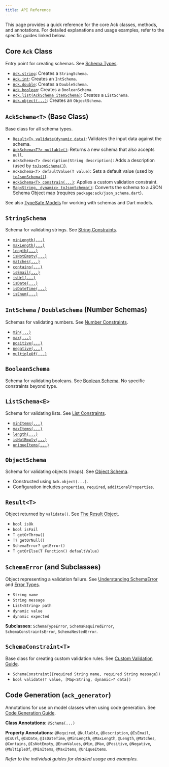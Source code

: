 ```yaml
---
title: API Reference
---
```


This page provides a quick reference for the core Ack classes, methods, and annotations. For detailed explanations and usage examples, refer to the specific guides linked below.

## Core `Ack` Class

Entry point for creating schemas. See [Schema Types](../core-concepts/schemas.mdx).

- [`Ack.string`](../core-concepts/schemas.mdx#string-schema): Creates a `StringSchema`.
- [`Ack.int`](../core-concepts/schemas.mdx#number-schemas): Creates an `IntSchema`.
- [`Ack.double`](../core-concepts/schemas.mdx#number-schemas): Creates a `DoubleSchema`.
- [`Ack.boolean`](../core-concepts/schemas.mdx#boolean-schema): Creates a `BooleanSchema`.
- [`Ack.list(AckSchema itemSchema)`](../core-concepts/schemas.mdx#list-schema): Creates a `ListSchema`.
- [`Ack.object(...)`](../core-concepts/schemas.mdx#object-schema): Creates an `ObjectSchema`.

## `AckSchema<T>` (Base Class)

Base class for all schema types.

- [`Result<T> validate(dynamic data)`](../core-concepts/error-handling.mdx#the-result-object): Validates the input data against the schema.
- [`AckSchema<T?> nullable()`](../core-concepts/schemas.mdx#making-schemas-nullable): Returns a new schema that also accepts `null`.
- `AckSchema<T> description(String description)`: Adds a description (used by [`toJsonSchema()`](../guides/json-schema-integration.mdx)).
- `AckSchema<T> defaultValue(T value)`: Sets a default value (used by [`toJsonSchema()`](../guides/json-schema-integration.mdx)).
- [`AckSchema<T> constrain(...)`](../guides/custom-validation.mdx#applying-custom-constraints): Applies a custom validation constraint.
- [`Map<String, dynamic> toJsonSchema()`](../guides/json-schema-integration.mdx#generating-json-schemas): Converts the schema to a JSON Schema Object map (requires `package:ack/json_schema.dart`).

See also [TypeSafe Models](../core-concepts/model-validation.mdx) for working with schemas and Dart models.

## `StringSchema`

Schema for validating strings. See [String Constraints](../core-concepts/validation.mdx#string-constraints).

- [`minLength(...)`](../core-concepts/validation.mdx#minlengthint-min)
- [`maxLength(...)`](../core-concepts/validation.mdx#maxlengthint-max)
- [`length(...)`](../core-concepts/validation.mdx#lengthint-exactlength)
- [`isNotEmpty(...)`](../core-concepts/validation.mdx#isnotempty)
- [`matches(...)`](../core-concepts/validation.mdx#matchesstring-pattern-string-example)
- [`contains(...)`](../core-concepts/validation.mdx#containsstring-pattern-string-example)
- [`isEmail(...)`](../core-concepts/validation.mdx#isemail)
- [`isUrl(...)`](../core-concepts/validation.mdx#isurl)
- [`isDate(...)`](../core-concepts/validation.mdx#isdate)
- [`isDateTime(...)`](../core-concepts/validation.mdx#isdatetime)
- [`isEnum(...)`](../core-concepts/validation.mdx#isenumliststring-allowedvalues)

## `IntSchema` / `DoubleSchema` (Number Schemas)

Schemas for validating numbers. See [Number Constraints](../core-concepts/validation.mdx#number-constraints-int-and-double).

- [`min(...)`](../core-concepts/validation.mdx#minnum-limit--bool-exclusive--false)
- [`max(...)`](../core-concepts/validation.mdx#maxnum-limit--bool-exclusive--false)
- [`positive(...)`](../core-concepts/validation.mdx#positive)
- [`negative(...)`](../core-concepts/validation.mdx#negative)
- [`multipleOf(...)`](../core-concepts/validation.mdx#multipleofnum-factor)

## `BooleanSchema`

Schema for validating booleans. See [Boolean Schema](../core-concepts/schemas.mdx#boolean-schema). No specific constraints beyond type.

## `ListSchema<E>`

Schema for validating lists. See [List Constraints](../core-concepts/validation.mdx#list-constraints).

- [`minItems(...)`](../core-concepts/validation.mdx#minitemsint-min)
- [`maxItems(...)`](../core-concepts/validation.mdx#maxitemsint-max)
- [`length(...)`](../core-concepts/validation.mdx#lengthint-exactlength-1)
- [`isNotEmpty(...)`](../core-concepts/validation.mdx#isnotempty-1)
- [`uniqueItems(...)`](../core-concepts/validation.mdx#uniqueitems)

## `ObjectSchema`

Schema for validating objects (maps). See [Object Schema](../core-concepts/schemas.mdx#object-schema).

- Constructed using `Ack.object(...)`.
- Configuration includes `properties`, `required`, `additionalProperties`.

## `Result<T>`

Object returned by `validate()`. See [The Result Object](../core-concepts/error-handling.mdx#the-result-object).

- `bool isOk`
- `bool isFail`
- `T getOrThrow()`
- `T? getOrNull()`
- `SchemaError? getError()`
- `T getOrElse(T Function() defaultValue)`

## `SchemaError` (and Subclasses)

Object representing a validation failure. See [Understanding SchemaError](../core-concepts/error-handling.mdx#understanding-schemaerror) and [Error Types](../core-concepts/error-handling.mdx#error-types).

- `String name`
- `String message`
- `List<String> path`
- `dynamic value`
- `dynamic expected`

**Subclasses:** `SchemaTypeError`, `SchemaRequiredError`, `SchemaConstraintsError`, `SchemaNestedError`.

## `SchemaConstraint<T>`

Base class for creating custom validation rules. See [Custom Validation Guide](../guides/custom-validation.mdx).

- `SchemaConstraint({required String name, required String message})`
- `bool validate(T value, [Map<String, dynamic>? data])`

## Code Generation (`ack_generator`)

Annotations for use on model classes when using code generation. See [Code Generation Guide](../guides/code-generation.mdx#available-annotations).

**Class Annotations:** `@Schema(...)`

**Property Annotations:** `@Required`, `@Nullable`, `@Description`, `@IsEmail`, `@IsUrl`, `@IsDate`, `@IsDateTime`, `@MinLength`, `@MaxLength`, `@Length`, `@Matches`, `@Contains`, `@IsNotEmpty`, `@EnumValues`, `@Min`, `@Max`, `@Positive`, `@Negative`, `@MultipleOf`, `@MinItems`, `@MaxItems`, `@UniqueItems`.

*Refer to the individual guides for detailed usage and examples.*